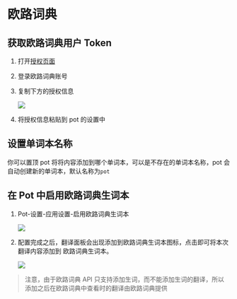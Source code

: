 # 欧路词典

## 获取欧路词典用户 Token

1. 打开[授权页面](http://my.eudic.net/OpenAPI/Authorization)

2. 登录欧路词典账号

3. 复制下方的授权信息

   ![](./asset/eudic1.png)

4. 将授权信息粘贴到 pot 的设置中

## 设置单词本名称

你可以置顶 pot 将将内容添加到哪个单词本，可以是不存在的单词本名称，pot 会自动创建新的单词本，默认名称为`pot`

## 在 Pot 中启用欧路词典生词本

1. Pot-设置-应用设置-启用欧路词典生词本

   ![](./asset/eudic2.png)

2. 配置完成之后，翻译面板会出现添加到欧路词典生词本图标，点击即可将本次翻译内容添加到 欧路词典生词本。

   ![](./asset/eudic3.png)

> 注意，由于欧路词典 API 只支持添加生词，而不能添加生词的翻译，所以添加之后在欧路词典中查看时的翻译由欧路词典提供

<div
  class="wwads-cn wwads-horizontal
  data-id="285"
  style={{ maxWidth: "400px" }}
></div>
